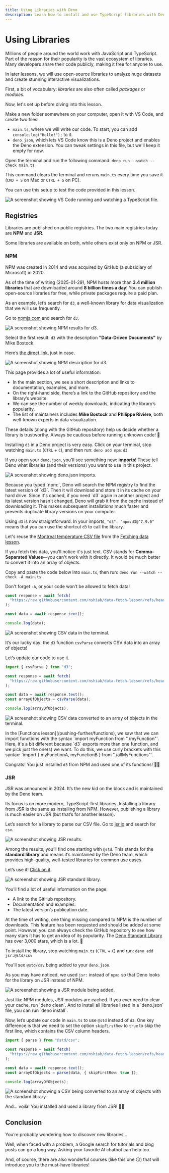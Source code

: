 ```yaml
---
title: Using Libraries with Deno
description: Learn how to install and use TypeScript libraries with Deno.
---
```



# Using Libraries

Millions of people around the world work with JavaScript and TypeScript. Part of the reason for their popularity is the vast ecosystem of libraries. Many developers share their code publicly, making it free for anyone to use.

In later lessons, we will use open-source libraries to analyze huge datasets and create stunning interactive visualizations.

First, a bit of vocabulary: *libraries* are also often called *packages* or *modules*.

<NoticeIntro />

Now, let's set up before diving into this lesson.

Make a new folder somewhere on your computer, open it with VS Code, and create two files:

- `main.ts`, where we will write our code. To start, you can add `console.log("Hello!");` to it.
- `deno.json`, which lets VS Code know this is a Deno project and enables the Deno extension. You can tweak settings in this file, but we'll keep it empty for now.

Open the terminal and run the following command: `deno run --watch --check main.ts`

This command clears the terminal and reruns `main.ts` every time you save it (`CMD + S` on Mac or `CTRL + S` on PC).

You can use this setup to test the code provided in this lesson.

![A screenshot showing VS Code running and watching a TypeScript file.](/assets/pushing-further/libraries/setup.png)

## Registries

Libraries are published on public registries. The two main registries today are **NPM** and **JSR**.

Some libraries are available on both, while others exist only on NPM or JSR.

### NPM

NPM was created in 2014 and was acquired by GitHub (a subsidiary of Microsoft) in 2020.

As of the time of writing (2025-01-29), NPM hosts more than **3.4 million libraries** that are downloaded around **8 billion times a day**! You can publish open-source libraries for free, while private packages require a paid plan.

As an example, let’s search for `d3`, a well-known library for data visualization that we will use frequently.

Go to [npmjs.com](https://www.npmjs.com/) and search for `d3`.

![A screenshot showing NPM results for d3.](/assets/pushing-further/libraries/d3-npm.png)

Select the first result: `d3` with the description **"Data-Driven Documents"** by Mike Bostock.

Here’s [the direct link](https://www.npmjs.com/package/d3), just in case.

![A screenshot showing NPM description for d3.](/assets/pushing-further/libraries/d3-description.png)

This page provides a lot of useful information:
- In the main section, we see a short description and links to documentation, examples, and more.
- On the right-hand side, there’s a link to the GitHub repository and the library’s website.
- We can see the number of weekly downloads, indicating the library’s popularity.
- The list of maintainers includes **Mike Bostock** and **Philippe Rivière**, both well-known experts in data visualization.

These details (along with the GitHub repository) help us decide whether a library is trustworthy. Always be cautious before running unknown code! 🦠

Installing `d3` in a Deno project is very easy. Click on your terminal, stop watching `main.ts` (`CTRL` + `C`), and then run: `deno add npm:d3`

If you open your `deno.json`, you'll see something new: **imports**! These tell Deno what libraries (and their versions) you want to use in this project.

![A screenshot showing deno.json imports.](/assets/pushing-further/libraries/d3-add.png)

<Callout type="info" emoji="💡">
    Because you typed `npm:`, Deno will search the NPM registry to find the latest version of `d3`. Then it will download and store it in its cache on your hard drive. Since it's cached, if you need `d3` again in another project and its latest version hasn't changed, Deno will grab it from the cache instead of downloading it. This makes subsequent installations much faster and prevents duplicate library versions on your computer.
</Callout>

Using `d3` is now straightforward. In your imports, `"d3": "npm:d3@^7.9.0"` means that you can use the shortcut `d3` to call the library.

Let's reuse the [Montreal temperature CSV file](https://raw.githubusercontent.com/nshiab/data-fetch-lesson/refs/heads/main/temp.csv) from the [Fetching data lesson](/pushing-further/fetch).

If you fetch this data, you'll notice it's just text. CSV stands for **Comma-Separated Values**—you can't work with it directly. It would be much better to convert it into an array of objects.

Copy and paste the code below into `main.ts`, then run: `deno run --watch --check -A main.ts`

Don't forget `-A`, or your code won’t be allowed to fetch data!

```ts showLineNumbers filename="main.ts"
const response = await fetch(
  "https://raw.githubusercontent.com/nshiab/data-fetch-lesson/refs/heads/main/temp.csv",
);

const data = await response.text();

console.log(data);
```

![A screenshot showing CSV data in the terminal.](/assets/pushing-further/libraries/d3-text.png)

It’s our lucky day: the `d3` function `csvParse` converts CSV data into an array of objects!

Let’s update our code to use it.

```ts showLineNumbers filename="main.ts" {1, 8, 10}
import { csvParse } from "d3";

const response = await fetch(
  "https://raw.githubusercontent.com/nshiab/data-fetch-lesson/refs/heads/main/temp.csv",
);

const data = await response.text();
const arrayOfObjects = csvParse(data);

console.log(arrayOfObjects);
```
![A screenshot showing CSV data converted to an array of objects in the terminal.](/assets/pushing-further/libraries/d3-parse.png)

<Callout type="info" emoji="💡">
    In the [Functions lesson](/pushing-further/functions), we saw that we can import functions with the syntax `import myFunction from "./myFunction"`. Here, it's a bit different because `d3` exports more than one function, and we pick just the one(s) we want. To do this, we use curly brackets with this syntax: `import { myFunctionA, myFunctionB } from "./allMyFunctions"`.
</Callout>

Congrats! You just installed `d3` from NPM and used one of its functions! 💃🕺

### JSR

JSR was announced in 2024. It’s the new kid on the block and is maintained by the Deno team.

Its focus is on more modern, TypeScript-first libraries. Installing a library from JSR is the same as installing from NPM. However, publishing a library is much easier on JSR (but that’s for another lesson).

Let’s search for a library to parse our CSV file. Go to [jsr.io](https://jsr.io/) and search for `csv`.

![A screenshot showing JSR results.](/assets/pushing-further/libraries/jsr-csv.png)

Among the results, you’ll find one starting with `@std`. This stands for the **standard library** and means it’s maintained by the Deno team, which provides high-quality, well-tested libraries for common use cases.

Let’s use it! [Click on it](https://jsr.io/@std/csv).

![A screenshot showing JSR standard library.](/assets/pushing-further/libraries/jsr-std.png)

You’ll find a lot of useful information on the page:
- A link to the GitHub repository.
- Documentation and examples.
- The latest version’s publication date.

At the time of writing, one thing missing compared to NPM is the number of downloads. This feature has been requested and should be added at some point. However, you can always check the GitHub repository to see how many stars it has to get an idea of its popularity. The [Deno Standard Library](https://github.com/denoland/std) has over 3,000 stars, which is a lot. 🌟

To install the library, stop watching `main.ts` (`CTRL` + `C`) and run: `deno add jsr:@std/csv`

You'll see `@std/csv` being added to your `deno.json`.

As you may have noticed, we used `jsr:` instead of `npm:` so that Deno looks for the library on JSR instead of NPM.

![A screenshot showing a JSR module being added.](/assets/pushing-further/libraries/jsr-add.png)

<Callout type="info" emoji="💡">
    Just like NPM modules, JSR modules are cached. If you ever need to clear your cache, run `deno clean`. And to install all libraries listed in a `deno.json` file, you can run `deno install`.
</Callout>

Now, let’s update our code in `main.ts` to use `@std` instead of `d3`. One key difference is that we need to set the option `skipFirstRow` to `true` to skip the first line, which contains the CSV column headers.

```ts showLineNumbers filename="main.ts" {1, 8}
import { parse } from "@std/csv";

const response = await fetch(
  "https://raw.githubusercontent.com/nshiab/data-fetch-lesson/refs/heads/main/temp.csv",
);

const data = await response.text();
const arrayOfObjects = parse(data, { skipFirstRow: true });

console.log(arrayOfObjects);
```
![A screenshot showing a CSV being converted to an array of objects with the standard library.](/assets/pushing-further/libraries/jsr-done.png)

And... voilà! You installed and used a library from JSR! 💃🕺

## Conclusion

You’re probably wondering how to discover new libraries...

Well, when faced with a problem, a Google search for tutorials and blog posts can go a long way. Asking your favorite AI chatbot can help too.

And, of course, there are also wonderful courses (like this one 😏) that will introduce you to the must-have libraries!

<NoticeEnd />